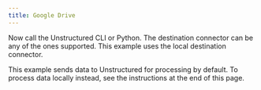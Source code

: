 ```yaml
---
title: Google Drive
---
```



<NewDocument />


<SharedContentGoogleDrive/>

Now call the Unstructured CLI or Python. The destination connector can be any of the ones supported. This example uses the local destination connector.

This example sends data to Unstructured for processing by default. To process data locally instead, see the instructions at the end of this page.


<CodeGroup>
  <GoogleDriveSh />
  <GoogleDrivePyV2 />
  <GoogleDrivePyV1 />
</CodeGroup>


<SharedPartitionByAPIOSS/>


<GoogleCredentialsFileAsString />